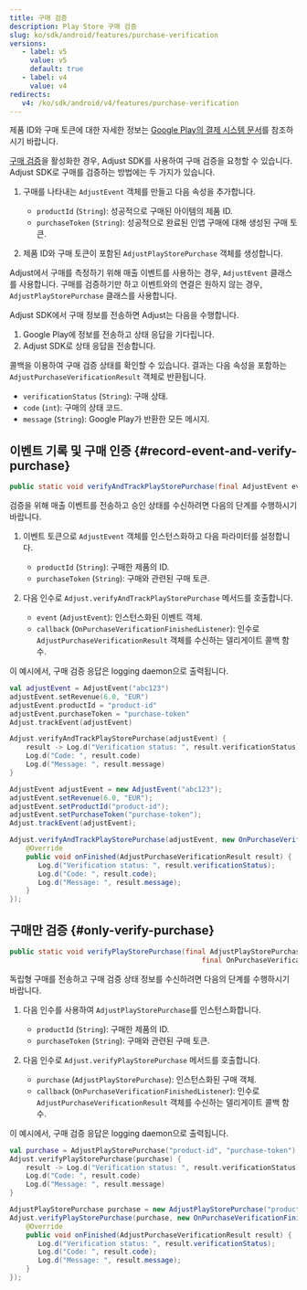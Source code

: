 ```yaml
---
title: 구매 검증
description: Play Store 구매 검증
slug: ko/sdk/android/features/purchase-verification
versions:
   - label: v5
     value: v5
     default: true
   - label: v4
     value: v4
redirects:
   v4: /ko/sdk/android/v4/features/purchase-verification
---
```


<Callout type="seealso">

제품 ID와 구매 토큰에 대한 자세한 정보는 [Google Play의 결제 시스템 문서](https://developer.android.com/google/play/billing#concepts)를 참조하시기 바랍니다.

</Callout>

[구매 검증](https://help.adjust.com/ko/article/purchase-verification)을 활성화한 경우, Adjust SDK를 사용하여 구매 검증을 요청할 수 있습니다. Adjust SDK로 구매를 검증하는 방법에는 두 가지가 있습니다.

1. 구매를 나타내는 `AdjustEvent` 객체를 만들고 다음 속성을 추가합니다.

   - `productId` \(`String`\): 성공적으로 구매된 아이템의 제품 ID.
   - `purchaseToken` \(`String`\): 성공적으로 완료된 인앱 구매에 대해 생성된 구매 토큰.

2. 제품 ID와 구매 토큰이 포함된 `AdjustPlayStorePurchase` 객체를 생성합니다.

<Callout type="tip">

Adjust에서 구매를 측정하기 위해 매출 이벤트를 사용하는 경우, `AdjustEvent` 클래스를 사용합니다. 구매를 검증하기만 하고 이벤트와의 연결은 원하지 않는 경우, `AdjustPlayStorePurchase` 클래스를 사용합니다.

</Callout>

Adjust SDK에서 구매 정보를 전송하면 Adjust는 다음을 수행합니다.

1. Google Play에 정보를 전송하고 상태 응답을 기다립니다.
2. Adjust SDK로 상태 응답을 전송합니다.

콜백을 이용하여 구매 검증 상태를 확인할 수 있습니다. 결과는 다음 속성을 포함하는 `AdjustPurchaseVerificationResult` 객체로 반환됩니다.

- `verificationStatus` \(`String`\): 구매 상태.
- `code` \(`int`\): 구매의 상태 코드.
- `message` \(`String`\): Google Play가 반환한 모든 메시지.

## 이벤트 기록 및 구매 인증 {#record-event-and-verify-purchase}

<CodeBlock title="메서드 서명">

```java
public static void verifyAndTrackPlayStorePurchase(final AdjustEvent event, OnPurchaseVerificationFinishedListener callback)
```

</CodeBlock>

검증을 위해 매출 이벤트를 전송하고 승인 상태를 수신하려면 다음의 단계를 수행하시기 바랍니다.

1. 이벤트 토큰으로 `AdjustEvent` 객체를 인스턴스화하고 다음 파라미터를 설정합니다.

   - `productId` \(`String`\): 구매한 제품의 ID.
   - `purchaseToken` \(`String`\): 구매와 관련된 구매 토큰.

2. 다음 인수로 `Adjust.verifyAndTrackPlayStorePurchase` 메서드를 호출합니다.
   - `event` \(`AdjustEvent`\): 인스턴스화된 이벤트 객체.
   - `callback` \(`OnPurchaseVerificationFinishedListener`\): 인수로 `AdjustPurchaseVerificationResult` 객체를 수신하는 델리게이트 콜백 함수.

이 예시에서, 구매 검증 응답은 logging daemon으로 출력됩니다.

<Tabs>
<Tab title="Kotlin" sync="kotlin">

```kotlin
val adjustEvent = AdjustEvent("abc123")
adjustEvent.setRevenue(6.0, "EUR")
adjustEvent.productId = "product-id"
adjustEvent.purchaseToken = "purchase-token"
Adjust.trackEvent(adjustEvent)

Adjust.verifyAndTrackPlayStorePurchase(adjustEvent) {
    result -> Log.d("Verification status: ", result.verificationStatus)
    Log.d("Code: ", result.code)
    Log.d("Message: ", result.message)
}
```

</Tab>
<Tab title="Java" sync="java">

```java
AdjustEvent adjustEvent = new AdjustEvent("abc123");
adjustEvent.setRevenue(6.0, "EUR");
adjustEvent.setProductId("product-id");
adjustEvent.setPurchaseToken("purchase-token");
Adjust.trackEvent(adjustEvent);

Adjust.verifyAndTrackPlayStorePurchase(adjustEvent, new OnPurchaseVerificationFinishedListener() {
    @Override
    public void onFinished(AdjustPurchaseVerificationResult result) {
       Log.d("Verification status: ", result.verificationStatus);
       Log.d("Code: ", result.code);
       Log.d("Message: ", result.message);
    }
});
```

</Tab>
</Tabs>

## 구매만 검증 {#only-verify-purchase}

<CodeBlock title="메서드 서명">

```java
public static void verifyPlayStorePurchase(final AdjustPlayStorePurchase purchase,
                                               final OnPurchaseVerificationFinishedListener callback)
```

</CodeBlock>

독립형 구매를 전송하고 구매 검증 상태 정보를 수신하려면 다음의 단계를 수행하시기 바랍니다.

1. 다음 인수를 사용하여 `AdjustPlayStorePurchase`를 인스턴스화합니다.

   - `productId` \(`String`\): 구매한 제품의 ID.
   - `purchaseToken` \(`String`\): 구매와 관련된 구매 토큰.

2. 다음 인수로 `Adjust.verifyPlayStorePurchase` 메서드를 호출합니다.
   - `purchase` \(`AdjustPlayStorePurchase`\): 인스턴스화된 구매 객체.
   - `callback` \(`OnPurchaseVerificationFinishedListener`\): 인수로 `AdjustPurchaseVerificationResult` 객체를 수신하는 델리게이트 콜백 함수.

이 예시에서, 구매 검증 응답은 logging daemon으로 출력됩니다.

<Tabs>
<Tab title="Kotlin" sync="kotlin">

```kotlin
val purchase = AdjustPlayStorePurchase("product-id", "purchase-token")
Adjust.verifyPlayStorePurchase(purchase) {
    result -> Log.d("Verification status: ", result.verificationStatus)
    Log.d("Code: ", result.code)
    Log.d("Message: ", result.message)
}
```

</Tab>
<Tab title="Java" sync="java">

```java
AdjustPlayStorePurchase purchase = new AdjustPlayStorePurchase("product-id", "purchase-token");
Adjust.verifyPlayStorePurchase(purchase, new OnPurchaseVerificationFinishedListener() {
    @Override
    public void onFinished(AdjustPurchaseVerificationResult result) {
       Log.d("Verification status: ", result.verificationStatus);
       Log.d("Code: ", result.code);
       Log.d("Message: ", result.message);
    }
});
```

</Tab>
</Tabs>
